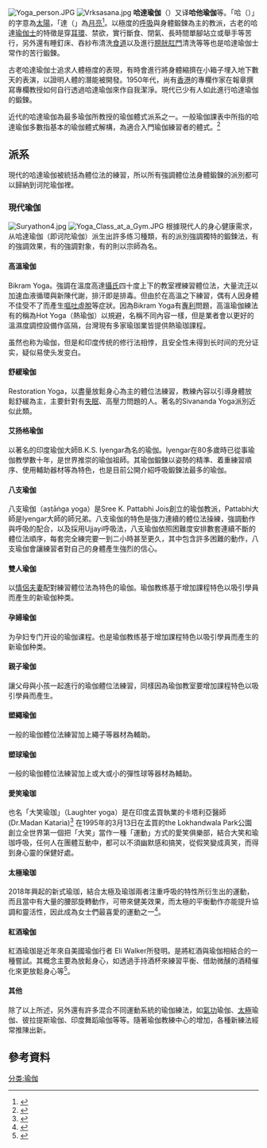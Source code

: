 [[File:Yoga_person.JPG|thumb]]
[[File:Vrksasana.jpg|thumb]]
{{印度教}}
'''哈達瑜伽'''（{{lang-sa|हठयोग}}）又译'''哈他瑜伽'''等。「哈（{{lang-sa|ह}}）」的字意為[[太陽|太陽]]，「達（{{lang-sa|ठ}}」為[[月亮|月亮]]<ref>{{cite web |url=http://www.sanatansociety.org/yoga_and_meditation/hatha_yoga.htm |title=Hatha Yoga |publisher=sanatansociety.org |language=en |accessdate=2011-03-15 |archive-date=2011-02-23 |archive-url=https://web.archive.org/web/20110223232844/http://www.sanatansociety.org/yoga_and_meditation/hatha_yoga.htm |dead-url=yes }}</ref>。以極度的[[呼吸|呼吸]]與身體鍛鍊為主的教派，古老的哈達[[瑜伽士|瑜伽士]]的特徵是穿[[耳環|耳環]]、禁欲，實行斷食、閉氣、長時間單腳站立或舉手等苦行，另外還有睡釘床、吞紗布清洗[[食道|食道]]以及進行[[膀胱|膀胱]][[肛門|肛門]]清洗等等也是哈達瑜伽士常作的苦行鍛鍊。

古老哈達瑜伽士追求人體極度的表現，有時會進行將身體縮擠在小箱子埋入地下數天的表演，以證明人體的潛能被開發。1950年代，尚有[[香港|香港]]的專欄作家在報章撰寫專欄教授如何自行透過哈達瑜伽來作自我潔淨。現代已少有人如此進行哈達瑜伽的鍛鍊。

近代的哈達瑜伽為最多瑜伽所教授的瑜伽體式派系之一。一般瑜伽課表中所指的哈達瑜伽多數指基本的瑜伽體式解構，為適合入門瑜伽練習者的體式。<ref>{{Cite web|title=The History and Evolution of Hatha Yoga|url=https://www.hfe.co.uk/blog/an-introduction-to-hatha-yoga/|access-date=2022-01-15|work=HFE|language=en-GB}}</ref>

==派系==
現代的哈達瑜伽被統括為體位法的練習，所以所有強調體位法身體鍛鍊的派別都可以歸納到诃陀瑜伽裡。
=== 現代瑜伽 ===

[[File:Suryathon4.jpg|thumb]]
[[File:Yoga_Class_at_a_Gym.JPG|thumb]]
根據現代人的身心健康需求，从哈達瑜伽（即诃陀瑜伽）派生出許多练习種類，有的派別強調獨特的鍛鍊法，有的強調效果，有的強調對象，有的則以宗師為名。
==== 高溫瑜伽 ====
Bikram Yoga。強調在溫度高達[[攝氏|攝氏]]四十度上下的教室裡練習體位法，大量流[[汗|汗]]以加速血液循環與新陳代謝，排汗即是排毒。但由於在高溫之下練習，偶有人因身體不佳受不了而產生[[嘔吐|嘔吐]][[虛脫|虛脫]]等症狀。因為Bikram Yoga有[[專利|專利]]問題，高溫瑜伽練法有的稱為Hot Yoga（熱瑜伽）以規避，名稱不同內容一樣，但是業者會以更好的溫濕度調控設備作區隔，台灣現有多家瑜珈業皆提供熱瑜珈課程。

虽然也称为瑜伽，但是和印度传统的修行法相悖，且安全性未得到长时间的充分证实，疑似易使头发变白。

==== 舒緩瑜伽 ====
Restoration Yoga，以盡量放鬆身心為主的體位法練習，教練內容以引導身體放鬆舒緩為主，主要針對有[[失眠|失眠]]、高壓力問題的人。著名的Sivananda Yoga派別近似此類。

==== 艾扬格瑜伽 ====
以著名的印度瑜伽大師B.K.S. Iyengar為名的瑜伽。Iyengar在80多歲時已從事瑜伽教學數十年，是世界推崇的瑜伽祖師。其瑜伽鍛鍊以姿勢的精準、着重練習順序、使用輔助器材等為特色，也是目前公開介紹呼吸鍛鍊法最多的瑜伽。

==== 八支瑜伽 ====
八支瑜伽（aṣṭāṅga yoga）是Sree K. Pattabhi Jois創立的瑜伽教派，Pattabhi大師是Iyengar大師的師兄弟。八支瑜伽的特色是強力連續的體位法操練，強調動作與呼吸的配合，以及採用Ujjayi呼吸法，八支瑜伽依照困難度安排數套連續不斷的體位法順序，每套完全練完要一到二小時甚至更久，其中包含許多困難的動作，八支瑜伽會讓練習者對自己的身體產生強烈的信心。

==== 雙人瑜伽 ====
以[[情侶|情侶]][[夫妻|夫妻]]配對練習體位法為特色的瑜伽。瑜伽教练基于增加課程特色以吸引學員而產生的新瑜伽种类。

==== 孕婦瑜伽 ====
为孕妇专门开设的瑜伽课程。也是瑜伽教练基于增加課程特色以吸引學員而產生的新瑜伽种类。

==== 親子瑜伽 ====
讓父母與小孩一起進行的瑜伽體位法練習，同樣因為瑜伽教室要增加課程特色以吸引學員而產生。

==== 塑繩瑜伽 ====
一般的瑜伽體位法練習加上繩子等器材為輔助。

==== 塑球瑜伽 ====
一般的瑜伽體位法練習加上或大或小的彈性球等器材為輔助。

==== 愛笑瑜珈 ====
也名「大笑瑜珈」（Laughter yoga）是在印度孟買執業的卡塔利亞醫師(Dr.Madan Kataria)<ref>{{cite web |author=Madan Kataria |url=http://www.laughteryoga.org/index.php |title=Laughter Yoga International |publisher=Laughteryoga.org |date= |accessdate=2014-01-11 |archive-date=2013-06-21 |archive-url=https://web.archive.org/web/20130621044403/http://laughteryoga.org/index.php |dead-url=no }}</ref> 在1995年的3月13日在孟買的the Lokhandwala Park公園創立全世界第一個把「大笑」當作一種「運動」方式的愛笑俱樂部，結合大笑和瑜珈呼吸，任何人在團體互動中，都可以不須幽默感和搞笑，從假笑變成真笑，而得到身心靈的保健好處。

==== 太極瑜珈 ====
2018年興起的新式瑜珈，結合太極及瑜珈兩者注重呼吸的特性所衍生出的運動，而且當中有大量的腰部旋轉動作，可帶來健美效果，而太極的平衡動作亦能提升協調和靈活性，因此成為女士們最喜愛的運動之一<ref>{{Cite web |url=https://mings.mpweekly.com/mings-beauty/20180718-88972 |title=瑜珈是時尚、太極就老土，結合兩者一動一靜的「太極瑜珈」才是新潮流！ |access-date=2018-07-19 |archive-url=https://web.archive.org/web/20180719085312/https://mings.mpweekly.com/mings-beauty/20180718-88972 |archive-date=2018-07-19 |dead-url=yes }}</ref>。

==== 紅酒瑜伽 ====
紅酒瑜珈是近年來自美國瑜伽行者 Eli Walker所發明。是將紅酒與瑜伽相結合的一種嘗試。其概念主要為放鬆身心，如透過手持酒杯來練習平衡、借助微醺的酒精催化來更放鬆身心等<ref>{{Cite web|title=誰說瑜伽只能一板一眼？認識不一樣的瑜伽：紅酒瑜伽、水上瑜伽、內觀流瑜伽...... - Hello Yogis|url=https://helloyogis.com/magazine/2021/08/24/different-yoga/|access-date=2022-01-15|last=Peng|first=Emily|language=en-US}}</ref>。

==== 其他 ====
除了以上所述，另外還有許多混合不同運動系統的瑜伽練法，如[[氣功|氣功]]瑜伽、[[太極|太極]]瑜伽、彼拉提斯瑜伽、印度舞蹈瑜伽等等。隨著瑜伽教練中心的增加，各種新練法經常推陳出新。

==參考資料==
{{reflist}}

[[分类:瑜伽|分类:瑜伽]]{{Authority control}}